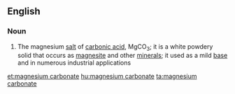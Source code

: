 ==English==

===Noun===
{{wikipedia}}
{{en-noun|head=[[magnesium]] [[carbonate]]|-}}

# {{context|inorganic compound}} The magnesium [[salt]] of [[carbonic acid]], MgCO<sub>3</sub>; it is a white powdery solid that occurs as [[magnesite]] and other [[mineral]]s; it used as a mild [[base]] and in numerous industrial applications

[[et:magnesium carbonate]]
[[hu:magnesium carbonate]]
[[ta:magnesium carbonate]]